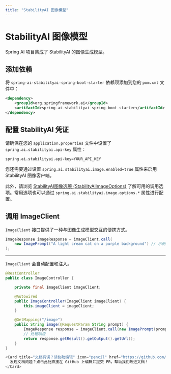 ```yaml
---
title: "StabilityAI 图像模型"
---
```


# StabilityAI 图像模型

Spring AI 项目集成了 StabilityAI 的图像生成模型。

## 添加依赖

将 `spring-ai-stabilityai-spring-boot-starter` 依赖项添加到您的 `pom.xml` 文件中：

```xml
<dependency>
    <groupId>org.springframework.ai</groupId>
    <artifactId>spring-ai-stabilityai-spring-boot-starter</artifactId>
</dependency>
```

## 配置 StabilityAI 凭证

请确保在您的 `application.properties` 文件中设置了 `spring.ai.stabilityai.api-key` 属性：

```properties
spring.ai.stabilityai.api-key=YOUR_API_KEY
```

您还需要通过设置 `spring.ai.stabilityai.image.enabled=true` 属性来启用 StabilityAI 图像客户端。

此外，请浏览 [StabilityAI图像选项 (StabilityAiImageOptions)](https://github.com/spring-projects/spring-ai/blob/main/models/spring-ai-stabilityai/src/main/java/org/springframework/ai/stabilityai/api/StabilityAiImageOptions.java) 了解可用的调用选项。常用选项也可以通过 `spring.ai.stabilityai.image.options.*` 属性进行配置。

## 调用 ImageClient

`ImageClient` 接口提供了一种与图像生成模型交互的便携方式。

```java
ImageResponse imageResponse = imageClient.call(
    new ImagePrompt("A light cream cat on a purple background") // 示例提示内容通常保留英文
);
```
---

`ImageClient` 会自动配置和注入。

```java
@RestController
public class ImageController {

    private final ImageClient imageClient;

    @Autowired
    public ImageController(ImageClient imageClient) {
        this.imageClient = imageClient;
    }

    @GetMapping("/image")
    public String image(@RequestParam String prompt) {
        ImageResponse response = imageClient.call(new ImagePrompt(prompt));
        // 处理响应
        return response.getResult().getOutput().getUrl();
    }
} 

<Card title="文档有误？请协助编辑" icon="pencil" href="https://github.com/javaai-pig4cloud-com/javaai-docs/edit/main/spring-ai/api/image/stabilityai-image.mdx">
  发现文档问题？点击此处直接在 GitHub 上编辑并提交 PR，帮助我们改进文档！
</Card>
